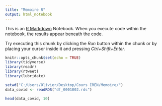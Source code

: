 ```yaml
---
title: "Memoire R"
output: html_notebook
---
```


This is an [R Markdown](http://rmarkdown.rstudio.com) Notebook. When you execute code within the notebook, the results appear beneath the code. 

Try executing this chunk by clicking the *Run* button within the chunk or by placing your cursor inside it and pressing *Ctrl+Shift+Enter*. 
```r
knitr::opts_chunk$set(echo = TRUE)
library(tidyverse)
library(readr)
library(rtweet)
library(lubridate)
```

```r
setwd("C:/Users/Olivier/Desktop/Cours IREN/Memoire/")
data_covid <- readRDS("df_0001002.rds")
```
```r
head(data_covid, 10)
```
